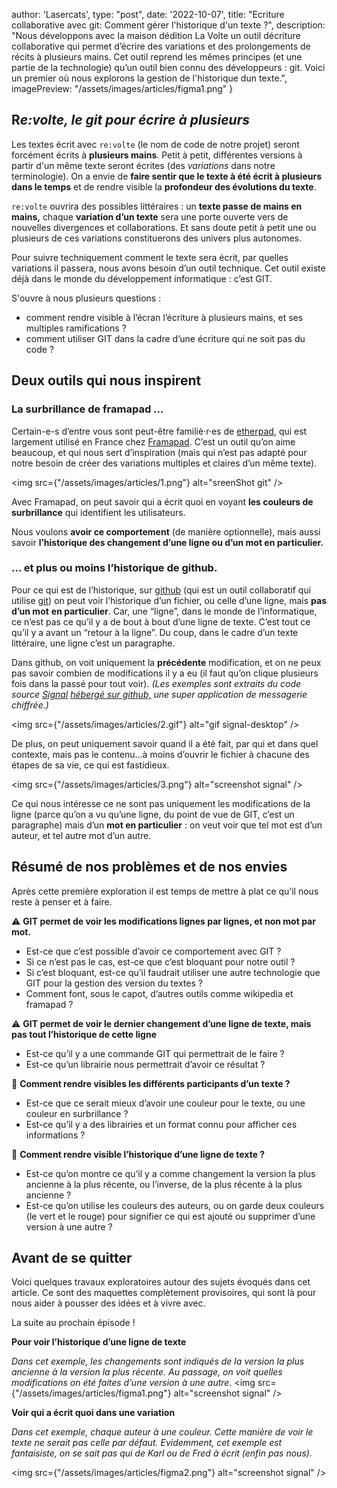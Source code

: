   author: 'Lasercats',
  type: "post",
  date: '2022-10-07',
  title: "Ecriture collaborative avec git: Comment gérer l'historique d'un texte ?",
  description:
    "Nous développons avec la maison dédition La Volte un outil décriture collaborative qui permet d’écrire des variations et des prolongements de récits à plusieurs mains. Cet outil reprend les mêmes principes (et une partie de la technologie) qu’un outil bien connu des développeurs : git. Voici un premier où nous explorons la gestion de l'historique dun texte.",
  imagePreview: "/assets/images/articles/figma1.png"
}


## R*e:volte, le git pour écrire à plusieurs*

Les textes écrit avec `re:volte` (le nom de code de notre projet) seront forcément écrits à **plusieurs mains**. Petit à petit, différentes versions à partir d'un même texte seront écrites (des *variations* dans notre terminologie). On a envie de **faire sentir que le texte à été écrit à plusieurs dans le temps** et de rendre visible la **profondeur des évolutions du texte**. 

`re:volte` ouvrira des possibles littéraires :  un **texte passe de mains en mains,** chaque **variation d’un texte** sera une porte ouverte vers de nouvelles divergences et collaborations. Et sans doute petit à petit une ou plusieurs de ces variations constituerons des univers plus autonomes.

Pour suivre techniquement comment le texte sera écrit, par quelles variations il passera, nous avons besoin d’un outil technique. Cet outil existe déjà dans le monde du développement informatique : c’est GIT.

S'ouvre à nous plusieurs questions :

- comment rendre visible à l’écran l’écriture à plusieurs mains, et ses multiples ramifications ?
- comment utiliser GIT dans la cadre d’une écriture qui ne soit pas du code ?

## Deux outils qui nous inspirent

### La surbrillance de framapad …

Certain-e-s d’entre vous sont peut-être familiè·r·es de [etherpad](https://etherpad.org/), qui est largement utilisé en France chez [Framapad](https://framapad.org/abc/fr/). C’est un outil qu’on aime beaucoup, et qui nous sert d’inspiration (mais qui n’est pas adapté pour notre besoin de créer des variations multiples et claires d’un même texte).

<img src={"/assets/images/articles/1.png"} alt="sreenShot git" />

Avec Framapad, on peut savoir qui a écrit quoi en voyant **les couleurs de surbrillance** qui identifient les utilisateurs.

Nous voulons **avoir ce comportement** (de manière optionnelle), mais aussi savoir **l’historique des changement d’une ligne ou d’un mot en particulier.**

### … et plus ou moins l’historique de github.

Pour ce qui est de l’historique, sur [github](github.com) (qui est un outil collaboratif qui utilise [git](https://git-scm.com/)) on peut voir l’historique d’un fichier, ou celle d’une ligne, mais **pas d’un mot** **en particulier**. Car, une “ligne”, dans le monde de l’informatique, ce n’est pas ce qu’il y a de bout à bout d’une ligne de texte. C’est tout ce qu’il y a avant un “retour à la ligne”. Du coup, dans le cadre d’un texte littéraire, une ligne c’est un paragraphe.

Dans github, on voit uniquement la **précédente** modification, et on ne peux pas savoir combien de modifications il y a eu (il faut qu’on clique plusieurs fois dans la passé pour tout voir).
*(Les exemples sont extraits du code source [Signal](https://signal.org/fr/) [hébergé sur github,](https://github.com/signalapp/Signal-Desktop/blame/0ba6a0926e45ca0e95661397557de10ba960c4e0/app/main.ts) une super application de messagerie chiffrée.)*

<img src={"/assets/images/articles/2.gif"} alt="gif signal-desktop" />

De plus, on peut uniquement savoir quand il a été fait, par qui et dans quel contexte, mais pas le contenu…à moins d’ouvrir le fichier à chacune des étapes de sa vie, ce qui est fastidieux.

<img src={"/assets/images/articles/3.png"} alt="screenshot signal" />

Ce qui nous intéresse ce ne sont pas uniquement les modifications de la ligne (parce qu’on a vu qu’une ligne, du point de vue de GIT, c’est un paragraphe) mais d’un **mot en particulier** : on veut voir que tel mot est d’un auteur, et tel autre mot d’un autre.

## Résumé de nos problèmes et de nos envies

Après cette première exploration il est temps de mettre à plat ce qu’il nous reste à penser et à faire.

⚠️ **GIT permet de voir les modifications lignes par lignes, et non mot par mot.**

- Est-ce que c’est possible d’avoir ce comportement avec GIT ?
- Si ce n’est pas le cas, est-ce que c’est bloquant pour notre outil ?
- Si c’est bloquant, est-ce qu’il faudrait utiliser une autre technologie que GIT pour la gestion des version du textes  ?
- Comment font, sous le capot, d’autres outils comme wikipedia et framapad ?

⚠️ **GIT permet de voir le dernier changement d’une ligne de texte, mais pas tout l’historique de cette ligne**

- Est-ce qu’il y a une commande GIT qui permettrait de le faire ?
- Est-ce qu’un librairie nous permettrait d’avoir ce résultat ?

🎨 **Comment rendre visibles les différents participants d’un texte ?**

- Est-ce que ce serait mieux d’avoir une couleur pour le texte, ou une couleur en surbrillance ?
- Est-ce qu’il y a des librairies et un format connu pour afficher ces informations ?

🎨 **Comment rendre visible l’historique d’une ligne de texte  ?**

- Est-ce qu’on montre ce qu’il y a comme changement la version la plus ancienne à la plus récente, ou l’inverse, de la plus récente à la plus ancienne ?
- Est-ce qu’on utilise les couleurs des auteurs, ou on garde deux couleurs (le vert et le rouge) pour signifier ce qui est ajouté ou supprimer d’une version à une autre ?

## Avant de se quitter

Voici quelques travaux exploratoires autour des sujets évoqués dans cet article. Ce sont des maquettes complètement provisoires, qui sont là pour nous aider à pousser des idées et à vivre avec. 

La suite au prochain épisode !

**Pour voir l’historique d’une ligne de texte**

*Dans cet exemple, les changements sont indiqués de la version la plus ancienne à la version la plus récente. Au passage, on voit quelles modifications on été faites d’une version à une autre.*
<img src={"/assets/images/articles/figma1.png"} alt="screenshot signal" />

**Voir qui a écrit quoi dans une variation**

*Dans cet exemple, chaque auteur à une couleur. Cette manière de voir le texte ne serait pas celle par défaut. Evidemment, cet exemple est fantaisiste, on se sait pas qui de Karl ou de Fred à écrit (enfin pas nous).*

<img src={"/assets/images/articles/figma2.png"} alt="screenshot signal" />